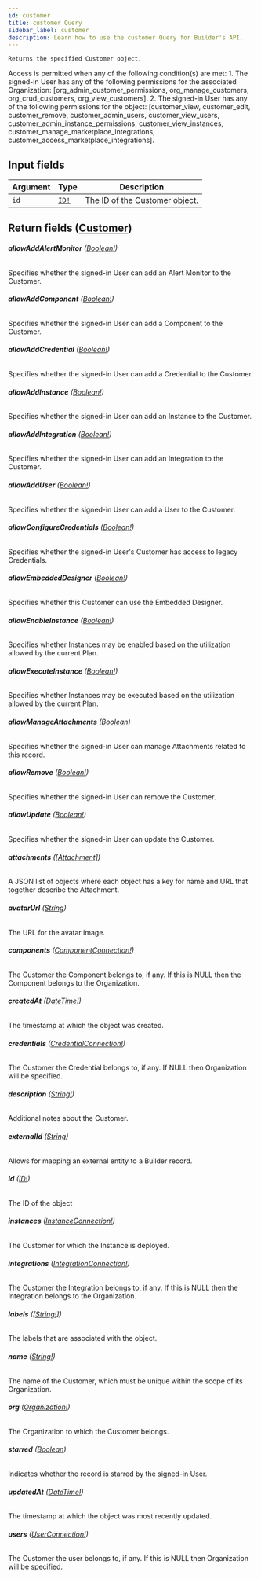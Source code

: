 ```yaml
---
id: customer
title: customer Query
sidebar_label: customer
description: Learn how to use the customer Query for Builder's API.
---
```


    Returns the specified Customer object.

Access is permitted when any of the following condition(s) are met: 1. The signed-in User has any of the following permissions for the associated Organization: [org_admin_customer_permissions, org_manage_customers, org_crud_customers, org_view_customers]. 2. The signed-in User has any of the following permissions for the object: [customer_view, customer_edit, customer_remove, customer_admin_users, customer_view_users, customer_admin_instance_permissions, customer_view_instances, customer_manage_marketplace_integrations, customer_access_marketplace_integrations].

## Input fields

| Argument | Type                              | Description                    |
| -------- | --------------------------------- | ------------------------------ |
| `id`     | [`ID!`](/docs/composer/builder/api/schema/scalar/ID.mdx) | The ID of the Customer object. |

## Return fields ([Customer](/docs/composer/builder/api/schema/object/Customer.mdx))

###### <b>allowAddAlertMonitor</b> ([Boolean!](/docs/composer/builder/api/schema/scalar/Boolean.mdx))

Specifies whether the signed-in User can add an Alert Monitor to the Customer.

###### <b>allowAddComponent</b> ([Boolean!](/docs/composer/builder/api/schema/scalar/Boolean.mdx))

Specifies whether the signed-in User can add a Component to the Customer.

###### <b>allowAddCredential</b> ([Boolean!](/docs/composer/builder/api/schema/scalar/Boolean.mdx))

Specifies whether the signed-in User can add a Credential to the Customer.

###### <b>allowAddInstance</b> ([Boolean!](/docs/composer/builder/api/schema/scalar/Boolean.mdx))

Specifies whether the signed-in User can add an Instance to the Customer.

###### <b>allowAddIntegration</b> ([Boolean!](/docs/composer/builder/api/schema/scalar/Boolean.mdx))

Specifies whether the signed-in User can add an Integration to the Customer.

###### <b>allowAddUser</b> ([Boolean!](/docs/composer/builder/api/schema/scalar/Boolean.mdx))

Specifies whether the signed-in User can add a User to the Customer.

###### <b>allowConfigureCredentials</b> ([Boolean!](/docs/composer/builder/api/schema/scalar/Boolean.mdx))

Specifies whether the signed-in User's Customer has access to legacy Credentials.

###### <b>allowEmbeddedDesigner</b> ([Boolean!](/docs/composer/builder/api/schema/scalar/Boolean.mdx))

Specifies whether this Customer can use the Embedded Designer.

###### <b>allowEnableInstance</b> ([Boolean!](/docs/composer/builder/api/schema/scalar/Boolean.mdx))

Specifies whether Instances may be enabled based on the utilization allowed by the current Plan.

###### <b>allowExecuteInstance</b> ([Boolean!](/docs/composer/builder/api/schema/scalar/Boolean.mdx))

Specifies whether Instances may be executed based on the utilization allowed by the current Plan.

###### <b>allowManageAttachments</b> ([Boolean](/docs/composer/builder/api/schema/scalar/Boolean.mdx))

Specifies whether the signed-in User can manage Attachments related to this record.

###### <b>allowRemove</b> ([Boolean!](/docs/composer/builder/api/schema/scalar/Boolean.mdx))

Specifies whether the signed-in User can remove the Customer.

###### <b>allowUpdate</b> ([Boolean!](/docs/composer/builder/api/schema/scalar/Boolean.mdx))

Specifies whether the signed-in User can update the Customer.

###### <b>attachments</b> ([[Attachment]](/docs/composer/builder/api/schema/object/Attachment.mdx))

A JSON list of objects where each object has a key for name and URL that together describe the Attachment.

###### <b>avatarUrl</b> ([String](/docs/composer/builder/api/schema/scalar/String.mdx))

The URL for the avatar image.

###### <b>components</b> ([ComponentConnection!](/docs/composer/builder/api/schema/object/ComponentConnection.mdx))

The Customer the Component belongs to, if any. If this is NULL then the Component belongs to the Organization.

###### <b>createdAt</b> ([DateTime!](/docs/composer/builder/api/schema/scalar/DateTime.mdx))

The timestamp at which the object was created.

###### <b>credentials</b> ([CredentialConnection!](/docs/composer/builder/api/schema/object/CredentialConnection.mdx))

The Customer the Credential belongs to, if any. If NULL then Organization will be specified.

###### <b>description</b> ([String!](/docs/composer/builder/api/schema/scalar/String.mdx))

Additional notes about the Customer.

###### <b>externalId</b> ([String](/docs/composer/builder/api/schema/scalar/String.mdx))

Allows for mapping an external entity to a Builder record.

###### <b>id</b> ([ID!](/docs/composer/builder/api/schema/scalar/ID.mdx))

The ID of the object

###### <b>instances</b> ([InstanceConnection!](/docs/composer/builder/api/schema/object/InstanceConnection.mdx))

The Customer for which the Instance is deployed.

###### <b>integrations</b> ([IntegrationConnection!](/docs/composer/builder/api/schema/object/IntegrationConnection.mdx))

The Customer the Integration belongs to, if any. If this is NULL then the Integration belongs to the Organization.

###### <b>labels</b> ([[String!]](/docs/composer/builder/api/schema/scalar/String.mdx))

The labels that are associated with the object.

###### <b>name</b> ([String!](/docs/composer/builder/api/schema/scalar/String.mdx))

The name of the Customer, which must be unique within the scope of its Organization.

###### <b>org</b> ([Organization!](/docs/composer/builder/api/schema/object/Organization.mdx))

The Organization to which the Customer belongs.

###### <b>starred</b> ([Boolean](/docs/composer/builder/api/schema/scalar/Boolean.mdx))

Indicates whether the record is starred by the signed-in User.

###### <b>updatedAt</b> ([DateTime!](/docs/composer/builder/api/schema/scalar/DateTime.mdx))

The timestamp at which the object was most recently updated.

###### <b>users</b> ([UserConnection!](/docs/composer/builder/api/schema/object/UserConnection.mdx))

The Customer the user belongs to, if any. If this is NULL then Organization will be specified.
